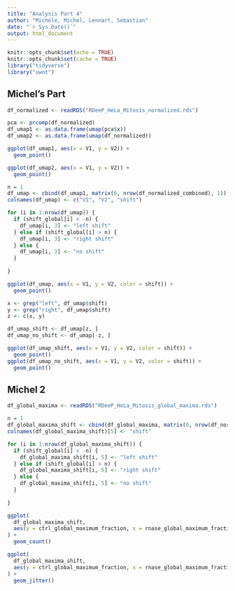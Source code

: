 ```yaml
---
title: "Analysis Part 4"
author: "Michèle, Michel, Lennart, Sebastian"
date: "`r Sys.Date()`"
output: html_document
---
```


```r
knitr::opts_chunk$set(echo = TRUE)
knitr::opts_chunk$set(cache = TRUE)
library("tidyverse")
library("uwot")
```

## Michel's Part

```r
df_normalized <- readRDS("RDeeP_HeLa_Mitosis_normalized.rds")
```

```r
pca <- prcomp(df_normalized)
df_umap1 <- as.data.frame(umap(pca$x))
df_umap2 <- as.data.frame(umap(df_normalized))
```

```r
ggplot(df_umap1, aes(x = V1, y = V2)) +
  geom_point()

ggplot(df_umap2, aes(x = V1, y = V2)) +
  geom_point()
```

```r
n = 1
df_umap <- cbind(df_umap1, matrix(0, nrow(df_normalized_combined), 1))
colnames(df_umap) <- c("V1", "V2", "shift")

for (i in 1:nrow(df_umap)) {
  if (shift_global[i] < -n) {
    df_umap[i, 3] <- "left shift"
  } else if (shift_global[i] > n) {
    df_umap[i, 3] <- "right shift"
  } else {
    df_umap[i, 3] <- "no shift"
  }
  
}
```



```r
ggplot(df_umap, aes(x = V1, y = V2, color = shift)) +
  geom_point()
```

```r
x <- grep("left", df_umap$shift)
y <- grep("right", df_umap$shift)
z <- c(x, y)

df_umap_shift <- df_umap[z, ]
df_umap_no_shift <- df_umap[-z, ]

ggplot(df_umap_shift, aes(x = V1, y = V2, color = shift)) +
  geom_point()
ggplot(df_umap_no_shift, aes(x = V1, y = V2, color = shift)) +
  geom_point()
```
## Michel 2

```r
df_global_maxima <- readRDS("RDeeP_HeLa_Mitosis_global_maxima.rds")
```

```r
n = 1
df_global_maxima_shift <- cbind(df_global_maxima, matrix(0, nrow(df_normalized_combined), 1))
colnames(df_global_maxima_shift)[5] <- "shift"

for (i in 1:nrow(df_global_maxima_shift)) {
  if (shift_global[i] < -n) {
    df_global_maxima_shift[i, 5] <- "left shift"
  } else if (shift_global[i] > n) {
    df_global_maxima_shift[i, 5] <- "right shift"
  } else {
    df_global_maxima_shift[i, 5] <- "no shift"
  }
  
}
```

```r
ggplot(
  df_global_maxima_shift,
  aes(y = ctrl_global_maximum_fraction, x = rnase_global_maximum_fraction, color = shift)
) +
  geom_count()
```

```r
ggplot(
  df_global_maxima_shift,
  aes(y = ctrl_global_maximum_fraction, x = rnase_global_maximum_fraction, color = shift)
) +
  geom_jitter()
```



